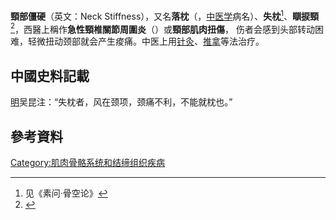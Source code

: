 {{medical}}

'''頸部僵硬'''（英文：Neck Stiffness），又名'''落枕'''（{{標音|字=落|拼音=lào}}，[[中医学|中医学]]病名）、'''失枕'''<ref>见《素问·骨空论》</ref>、'''瞓捩頸'''<ref>{{Cite web |url=http://gcontent.oeeee.com/6/71/671d8d05d7950911/Blog/be7/aa76e7.html |title=实用粤语·文体篇 - 3.踢球 |accessdate=2011-02-18 |author=粤语协会 |publisher=南方都市报 |quote=“瞓捩颈”就是落枕，其中“捩”是“扭、转”的意思，因此可以理解为“睡觉扭伤了颈”。 |deadurl=yes |archiveurl=https://web.archive.org/web/20131215040601/http://gcontent.oeeee.com/6/71/671d8d05d7950911/Blog/be7/aa76e7.html |archivedate=2013-12-15 }}</ref>，西醫上稱作'''急性頸椎關節周圍炎'''（{{lang|en|Acute fibrositis}}）或'''頸部肌肉扭傷'''，<!--是因为晚上睡觉时头部姿势错误而产生的[[颈部|颈部]]和肩上[[肌肉|肌肉]]拉伤，通常是由于头部没有放在枕头上所致。常于起床时发生。落枕后会有1至2天的恢复期，这期间-->伤者会感到头部转动困难，轻微扭动颈部就会产生痠痛。中医上用[[针灸|针灸]]、[[推拿|推拿]]等法治疗。

== 中國史料記載 ==
[[明|明]]吴昆注：“失枕者，风在颈项，颈痛不利，不能就枕也。”

== 參考資料 ==
<div class="references-small">
<references/>
</div>

{{med-stub}}

[[Category:肌肉骨骼系统和结缔组织疾病|Category:肌肉骨骼系统和结缔组织疾病]]